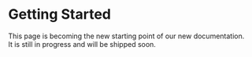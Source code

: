 # Getting Started

This page is becoming the new starting point of our new documentation.<br />
It is still in progress and will be shipped soon.
